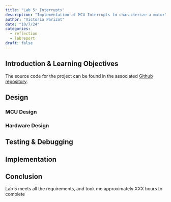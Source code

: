 ```yaml
---
title: "Lab 5: Interrupts"
description: "Implementation of MCU Interrupts to characterize a motor"
author: "Victoria Parizot"
date: "10/7/24"
categories:
  - reflection
  - labreport
draft: false
---
```


## Introduction & Learning Objectives


The source code for the project can be found in the associated [Github repository](https://github.com/vparizot/e155-lab5).

## Design

### MCU Design

### Hardware Design


## Testing & Debugging


## Implementation


## Conclusion

Lab 5 meets all the requirements, and took me approximately XXX hours to complete



